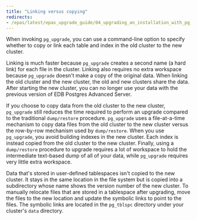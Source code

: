 ```yaml
---
title: "Linking versus copying"
redirects:
- /epas/latest/epas_upgrade_guide/04_upgrading_an_installation_with_pg_upgrade/01_performing_an_upgrade/01_linking_versus_copying/
---
```


<div id="linking_versus_copying" class="registered_link"></div>

When invoking `pg_upgrade`, you can use a command-line option to specify whether to copy or link each table and index in the old cluster to the new cluster.

Linking is much faster because `pg_upgrade` creates a second name (a hard link) for each file in the cluster. Linking also requires no extra workspace because `pg_upgrade` doesn't make a copy of the original data. When linking the old cluster and the new cluster, the old and new clusters share the data. After starting the new cluster, you can no longer use your data with the previous version of EDB Postgres Advanced Server.

If you choose to copy data from the old cluster to the new cluster, `pg_upgrade` still reduces the time required to perform an upgrade compared to the traditional `dump/restore` procedure. `pg_upgrade` uses a file-at-a-time mechanism to copy data files from the old cluster to the new cluster versus the row-by-row mechanism used by `dump/restore`. When you use `pg_upgrade`, you avoid building indexes in the new cluster. Each index is instead copied from the old cluster to the new cluster. Finally, using a `dump/restore` procedure to upgrade requires a lot of workspace to hold the intermediate text-based dump of all of your data, while `pg_upgrade` requires very little extra workspace.

Data that's stored in user-defined tablespaces isn't copied to the new cluster. It stays in the same location in the file system but is copied into a subdirectory whose name shows the version number of the new cluster. To manually relocate files that are stored in a tablespace after upgrading, move the files to the new location and update the symbolic links to point to the files. The symbolic links are located in the `pg_tblspc` directory under your cluster's `data` directory.

